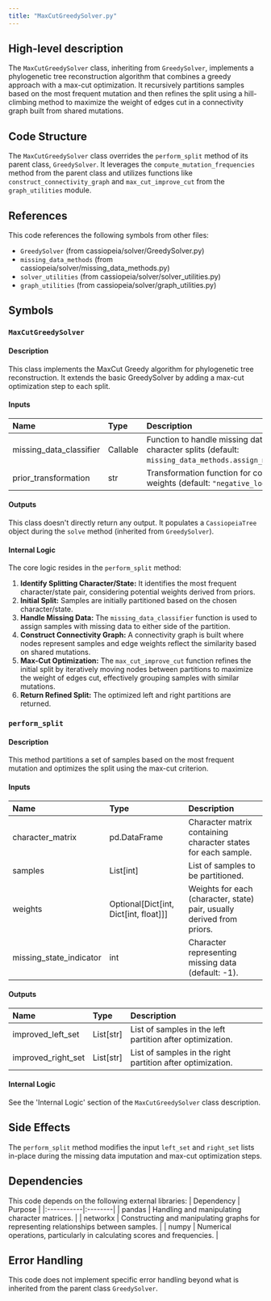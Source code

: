 ```yaml
---
title: "MaxCutGreedySolver.py"
---
```


## High-level description
The `MaxCutGreedySolver` class, inheriting from `GreedySolver`, implements a phylogenetic tree reconstruction algorithm that combines a greedy approach with a max-cut optimization. It recursively partitions samples based on the most frequent mutation and then refines the split using a hill-climbing method to maximize the weight of edges cut in a connectivity graph built from shared mutations.

## Code Structure
The `MaxCutGreedySolver` class overrides the `perform_split` method of its parent class, `GreedySolver`. It leverages the `compute_mutation_frequencies` method from the parent class and utilizes functions like `construct_connectivity_graph` and `max_cut_improve_cut` from the `graph_utilities` module.

## References
This code references the following symbols from other files:
- `GreedySolver` (from cassiopeia/solver/GreedySolver.py)
- `missing_data_methods` (from cassiopeia/solver/missing_data_methods.py)
- `solver_utilities` (from cassiopeia/solver/solver_utilities.py)
- `graph_utilities` (from cassiopeia/solver/graph_utilities.py)

## Symbols
### `MaxCutGreedySolver`
#### Description
This class implements the MaxCut Greedy algorithm for phylogenetic tree reconstruction. It extends the basic GreedySolver by adding a max-cut optimization step to each split.

#### Inputs
| Name | Type | Description |
|:-----|:-----|:------------|
| missing_data_classifier | Callable | Function to handle missing data during character splits (default: `missing_data_methods.assign_missing_average`). |
| prior_transformation | str |  Transformation function for converting priors to weights (default: `"negative_log"`). |

#### Outputs
This class doesn't directly return any output. It populates a `CassiopeiaTree` object during the `solve` method (inherited from `GreedySolver`).

#### Internal Logic
The core logic resides in the `perform_split` method:
1. **Identify Splitting Character/State:** It identifies the most frequent character/state pair, considering potential weights derived from priors.
2. **Initial Split:** Samples are initially partitioned based on the chosen character/state.
3. **Handle Missing Data:** The `missing_data_classifier` function is used to assign samples with missing data to either side of the partition.
4. **Construct Connectivity Graph:** A connectivity graph is built where nodes represent samples and edge weights reflect the similarity based on shared mutations.
5. **Max-Cut Optimization:** The `max_cut_improve_cut` function refines the initial split by iteratively moving nodes between partitions to maximize the weight of edges cut, effectively grouping samples with similar mutations.
6. **Return Refined Split:** The optimized left and right partitions are returned.

### `perform_split`
#### Description
This method partitions a set of samples based on the most frequent mutation and optimizes the split using the max-cut criterion.

#### Inputs
| Name | Type | Description |
|:-----|:-----|:------------|
| character_matrix | pd.DataFrame | Character matrix containing character states for each sample. |
| samples | List[int] | List of samples to be partitioned. |
| weights | Optional[Dict[int, Dict[int, float]]] | Weights for each (character, state) pair, usually derived from priors. |
| missing_state_indicator | int | Character representing missing data (default: -1). |

#### Outputs
| Name | Type | Description |
|:-----|:-----|:------------|
| improved_left_set | List[str] | List of samples in the left partition after optimization. |
| improved_right_set | List[str] | List of samples in the right partition after optimization. |

#### Internal Logic
See the 'Internal Logic' section of the `MaxCutGreedySolver` class description.

## Side Effects
The `perform_split` method modifies the input `left_set` and `right_set` lists in-place during the missing data imputation and max-cut optimization steps.

## Dependencies
This code depends on the following external libraries:
| Dependency | Purpose |
|:-----------|:--------|
| pandas | Handling and manipulating character matrices. |
| networkx | Constructing and manipulating graphs for representing relationships between samples. |
| numpy | Numerical operations, particularly in calculating scores and frequencies. |

## Error Handling
This code does not implement specific error handling beyond what is inherited from the parent class `GreedySolver`.
